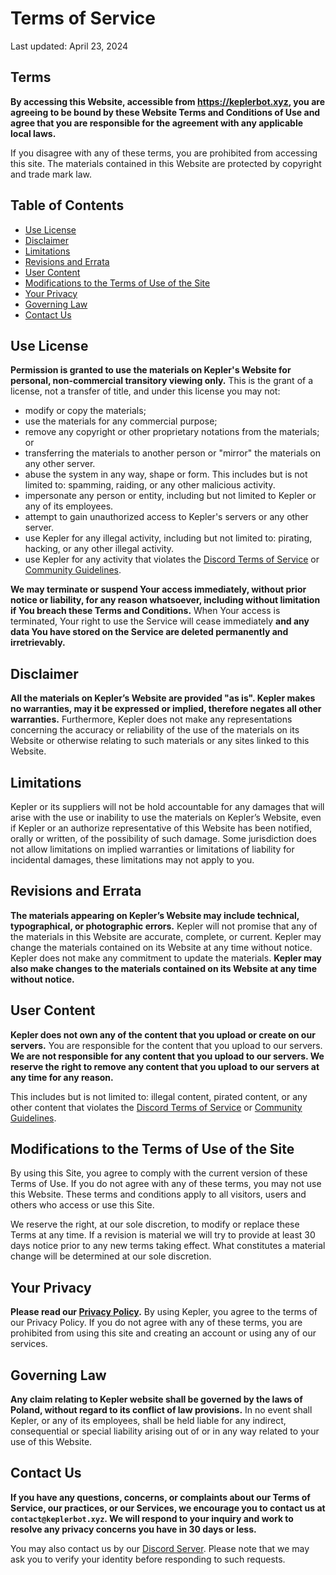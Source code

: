 # Terms of Service

Last updated: April 23, 2024

## Terms

**By accessing this Website, accessible from https://keplerbot.xyz, you are agreeing to be bound by these Website Terms and Conditions of Use and agree that you are responsible for the agreement with any applicable local laws.**

If you disagree with any of these terms, you are prohibited from accessing this site. The materials contained in this Website are protected by copyright and trade mark law.

## Table of Contents

- [Use License](#use-license)
- [Disclaimer](#disclaimer)
- [Limitations](#limitations)
- [Revisions and Errata](#revisions-and-errata)
- [User Content](#user-content)
- [Modifications to the Terms of Use of the Site](#modifications-to-the-terms-of-use-of-the-site)
- [Your Privacy](#your-privacy)
- [Governing Law](#governing-law)
- [Contact Us](#contact-us)

## Use License

**Permission is granted to use the materials on Kepler's Website for personal, non-commercial transitory viewing only.** This is the grant of a license, not a transfer of title, and under this license you may not:

- modify or copy the materials;
- use the materials for any commercial purpose;
- remove any copyright or other proprietary notations from the materials; or
- transferring the materials to another person or "mirror" the materials on any other server.
- abuse the system in any way, shape or form. This includes but is not limited to: spamming, raiding, or any other malicious activity.
- impersonate any person or entity, including but not limited to Kepler or any of its employees.
- attempt to gain unauthorized access to Kepler's servers or any other server.
- use Kepler for any illegal activity, including but not limited to: pirating, hacking, or any other illegal activity.
- use Kepler for any activity that violates the [Discord Terms of Service](https://discord.com/terms)
  or [Community Guidelines](https://discord.com/guidelines).

**We may terminate or suspend Your access immediately, without prior notice or liability, for any reason whatsoever, including without limitation if You breach these Terms and Conditions.** When Your access is terminated, Your right to use the Service will cease immediately **and any data You have stored on the Service are deleted permanently and irretrievably.**

## Disclaimer

**All the materials on Kepler’s Website are provided "as is". Kepler makes no warranties, may it be expressed or implied, therefore negates all other warranties.** Furthermore, Kepler does not make any representations concerning the accuracy or reliability of the use of the materials on its Website or otherwise relating to such materials or any sites linked to this Website.

## Limitations

Kepler or its suppliers will not be hold accountable for any damages that will arise with the use or inability to use the materials on Kepler’s Website, even if Kepler or an authorize representative of this Website has been notified, orally or written, of the possibility of such damage. Some jurisdiction does not allow limitations on implied warranties or limitations of liability for incidental damages, these limitations may not apply to you.

## Revisions and Errata

**The materials appearing on Kepler’s Website may include technical, typographical, or photographic errors.** Kepler will not promise that any of the materials in this Website are accurate, complete, or current. Kepler may change the materials contained on its Website at any time without notice. Kepler does not make any commitment to update the materials. **Kepler may also make changes to the materials contained on its Website at any time without notice.**

## User Content

**Kepler does not own any of the content that you upload or create on our servers.** You are responsible for the content that you upload to our servers. **We are not responsible for any content that you upload to our servers. We reserve the right to remove any content that you upload to our servers at any time for any reason.**

This includes but is not limited to: illegal content, pirated content, or any other content that violates the [Discord Terms of Service](https://discord.com/terms) or [Community Guidelines](https://discord.com/guidelines).

## Modifications to the Terms of Use of the Site

By using this Site, you agree to comply with the current version of these Terms of Use. If you do not agree with any of these terms, you may not use this Website. These terms and conditions apply to all visitors, users and others who access or use this Site.

We reserve the right, at our sole discretion, to modify or replace these Terms at any time. If a revision is material we will try to provide at least 30 days notice prior to any new terms taking effect. What constitutes a material change will be determined at our sole discretion.

## Your Privacy

**Please read our [Privacy Policy](/legal/privacy-policy).** By using Kepler, you agree to the terms of our Privacy Policy. If you do not agree with any of these terms, you are prohibited from using this site and creating an account or using any of our services.

## Governing Law

**Any claim relating to Kepler website shall be governed by the laws of Poland, without regard to its conflict of law provisions.** In no event shall Kepler, or any of its employees, shall be held liable for any indirect, consequential or special liability arising out of or in any way related to your use of this Website.

## Contact Us

**If you have any questions, concerns, or complaints about our Terms of Service, our practices, or our Services, we encourage you to contact us at `contact@keplerbot.xyz`. We will respond to your inquiry and work to resolve any privacy concerns you have in 30 days or less.**

You may also contact us by our [Discord Server](https://keplerbot.xyz/discord). Please note that we may ask you to verify your identity before responding to such requests.
